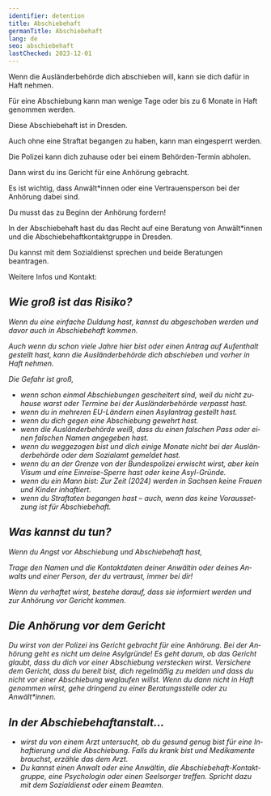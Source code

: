 ```yaml
---
identifier: detention
title: Abschiebehaft
germanTitle: Abschiebehaft
lang: de
seo: abschiebehaft
lastChecked: 2023-12-01
---
```



Wenn die Ausländerbehörde dich abschieben will, kann sie dich dafür in Haft nehmen.

Für eine Abschiebung kann man wenige Tage oder bis zu 6 Monate in Haft genommen werden.

Diese Abschiebehaft ist in Dresden.

Auch ohne eine Straftat begangen zu haben, kann man eingesperrt werden.

Die Polizei kann dich zuhause oder bei einem Behörden-Termin abholen.

Dann wirst du ins Gericht für eine Anhörung gebracht.

Es ist wichtig, dass Anwält\*innen oder eine Vertrauensperson bei der Anhörung dabei sind.

Du musst das zu Beginn der Anhörung fordern!

In der Abschiebehaft hast du das Recht auf eine Beratung von Anwält\*innen und die Abschiebehaftkontaktgruppe in Dresden.

Du kannst mit dem Sozialdienst sprechen und beide Beratungen beantragen.

Weitere Infos und Kontakt:

<Address
  identifier="abschiebehaftkontaktgruppe"
  lang="de"
/>

## Wie groß ist das Risiko?

Wenn du eine einfache Duldung hast, kannst du abgeschoben werden und davor auch in Abschiebehaft kommen.

Auch wenn du schon viele Jahre hier bist oder einen Antrag auf Aufenthalt gestellt hast, kann die Ausländerbehörde dich abschieben und vorher in Haft nehmen.

Die Gefahr ist groß,

- wenn schon einmal Abschiebungen gescheitert sind, weil du nicht zuhause warst oder Termine bei der Ausländerbehörde verpasst hast.
- wenn du in mehreren EU-Ländern einen Asylantrag gestellt hast.
- wenn du dich gegen eine Abschiebung gewehrt hast.
- wenn die Ausländerbehörde weiß, dass du einen falschen Pass oder einen falschen Namen angegeben hast.
- wenn du weggezogen bist und dich einige Monate nicht bei der Ausländerbehörde oder dem Sozialamt gemeldet hast.
- wenn du an der Grenze von der Bundespolizei erwischt wirst, aber kein Visum und eine Einreise-Sperre hast oder keine Asyl-Gründe.
- wenn du ein Mann bist: Zur Zeit (2024) werden in Sachsen keine Frauen und Kinder inhaftiert.
- wenn du Straftaten begangen hast – auch, wenn das keine Voraussetzung ist für Abschiebehaft.

## Was kannst du tun?

Wenn du Angst vor Abschiebung und Abschiebehaft hast,

<Block
  lang="de"
  identifier="counseling_addresses"
/>

Trage den Namen und die Kontaktdaten deiner Anwältin oder deines Anwalts und einer Person, der du vertraust, immer bei dir!

<ExternalShortLink
  lang="de"
  identifier="form_detention"
/>

Wenn du verhaftet wirst, bestehe darauf, dass sie informiert werden und zur Anhörung vor Gericht kommen.

## **Die Anhörung vor dem Gericht**

Du wirst von der Polizei ins Gericht gebracht für eine Anhörung. Bei der Anhörung geht es nicht um deine Asylgründe! Es geht darum, ob das Gericht glaubt, dass du dich vor einer Abschiebung verstecken wirst. Versichere dem Gericht, dass du bereit bist, dich regelmäßig zu melden und dass du nicht vor einer Abschiebung weglaufen willst. Wenn du dann nicht in Haft genommen wirst, gehe dringend zu einer Beratungsstelle oder zu Anwält\*innen.

## **In der Abschiebehaftanstalt…**

- wirst du von einem Arzt untersucht, ob du gesund genug bist für eine Inhaftierung und die Abschiebung. Falls du krank bist und Medikamente brauchst, erzähle das dem Arzt.
- Du kannst einen Anwalt oder eine Anwältin, die Abschiebehaft-Kontaktgruppe, eine Psychologin oder einen Seelsorger treffen. Spricht dazu mit dem Sozialdienst oder einem Beamten.

